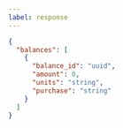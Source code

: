 ---
label: response
---

```json
{
  "balances": [
    {
      "balance_id": "uuid",
      "amount": 0,
      "units": "string",
      "purchase": "string"
    }
  ]
}
```
